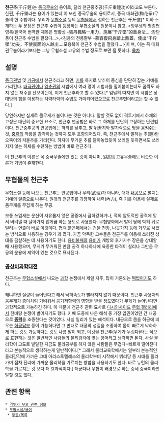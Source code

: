 '''천근추'''(千斤錘)는 [[중국무술]]의 용어로, 달리 천근중추공(千斤重錘功)이라고도 부른다. 한편, 千斤墜라는 용어가 있는데 이 또한 중국무술의 용어로서, 중국 매화권(梅花拳)무술의 한 수법이다. 우리가 [[무협소설]] 등의 [[무협물]]에서 접하는 천근추는 千斤墜[* 이하 소개하는 두 문장은 천근추 수법이 등장하는 무협소설의 원문이니 참고. <양우생의 평종협영록(한국어 번역판 제목은 명황성 -張丹楓略一用力，施展“千斤墜”的重身法....:장단풍이 천근추 수법을 펼쳤다...>,<김용의 천룡팔부 -慕容復飛身踏上鼎蓋，使出“千斤墜”功夫，不使裏面的人越出...:모용복이 천근추 수법을 펼쳤다...>]이며, 이는 꼭 매화권무술이라기보다는 그냥 무협소설 고유의 수법 정도로 보면 될 듯하다.  
[[목차]]
== 설명 ==
[[중국권법]] 및 [[기공]]에서 천근추라고 하면, [[기]]를 하지로 낮추어 중심을 단단히 잡는 기예를 가리킨다. [[태극권]]이나 [[영춘권]]의 시범에서 여러 명이 시범자를 밀어붙이는데도 꼼짝도 하지 않는 재주를 선보이는데, 이게 천근추라고 할 수 있다.[* 엄밀히 따지면 이 시범은 상대방의 힘을 이용하는 차력타력의 수법도 가미되어있으므로 천근추'''만'''이라고는 할 수 없다.]

당연하지만 실제로 몸무게가 불어나는 것은 아니다. 말할 것도 없이 격투기에서 하체의 고정은 대단히 중요한 요소로, 천근추 연공법은 바로 그 하체를 단단히 고정하는 단련법이다. 천근중추공의 연공법에는 허리를 낮추고, 발 뒤꿈치와 발가락으로 땅을 움켜쥐는 것, [[중력]]의 작용을 감각하는 것까지 모두 포함되어있다. 즉, 천근추에서 말하는 추(錘)란 오뚝이의 저울추를 가리킨다. 하지에 무거운 추를 달아놓았듯이 쓰러질 듯하면서도 쓰러지지 않는 하체를 수련하는 방법이 바로 천근추다.

이 천근추의 이론은 꼭 중국무술에만 있는 것이 아니며, [[일본]]의 고유무술에도 비슷한 이론과 기법이 존재한다.

== 무협물의 천근추 ==
무협소설 등에 나오는 천근추는 연공법이나 무리(武理)가 아니라, 대개 [[내공]]으로 펼치는 기예의 일종으로 나온다. 원래의 천근추를 과장하여 내력(內力), 즉 기를 이용해 실제로 몸무게를 무겁게 하는 무공.

보통 쓰임새는 운신이 자유롭지 않은 공중에서 급하강하거나, 적의 압도적인 공격에 맞서 버텨낼 때 날아가지 않게끔 하는 용도로 사용한다. 무협영화에서 발이 땅에 박혀 뒤로 밀리는 연출이 바로 이것이다. [[협객 붉은매]]에서는 건물 천장, 나뭇가지 등에 거꾸로 서있는 방식으로 사용하는 경우가 꽤 많다. 가끔 악독한 고수들은 천근추를 이용해 쓰러진 상대를 끔살하는 데 사용하기도 한다. [[용비불패]]의 [[용비]]가 개방의 후기지수 장운을 상대할 때 사용했으며, 무게가 무거워진 만큼 공격 하나하나에 육중한 타격이 실리나 그만큼 무공의 운용에 제약이 있는 것으로 묘사된다.

=== [[공상비과학대전]] ===
천근추는 [[무협소설]]에서 나오는 [[과학]] 논쟁에서 제일 자주, 많이 거론되는 [[떡밥]]이기도 하다.

왜냐하면 질량이 늘어난다고 해서 낙하속도가 빨라지지 않기 때문이다. 천근추 사용자의 몸무게가 종이처럼 가벼워서 공기저항력의 영향을 받을 정도였다가 무게가 늘어난다면 과학적으로 가능하긴 하다. 이 때문에 천근추 관련 묘사로 [[디시인사이드]] [[무협 갤러리]]에서 한바탕 논쟁이 벌어지기도 했다. 키배 도중에 나온 해석 중 가장 압권이었던 건 내공으로 '''[[중력]]'''을 조종한다는 것이었다. 사실 일리가 있는 해석이다. 내공으로 몸을 허공에 띄우는 [[허공답보]] 등이 가능하다면 그 반대로 내공의 성질을 조종하여 몸이 빠르게 낙하하게 하는 것도 가능하다는 것도 나름 말이 되고, 이것을 천근추(무게가 무겁다)라는 식으로 표현하는 것은 일반적인 사람들의 물리감각에 맞는 용어라고 생각하면 된다. 사실 물리학이 고도로 발달한 지금도 물리공부를 하지 않은 사람들은 무겁다=빠르게 떨어진다 라고 본능적으로 생각하는게 일반적이다.[* 그래서 물리교육학에서는 일부러 본능적인 물리감각에 가까운 고대 아리스토텔레스의 물리학부터 시작해서 뷔리당 등 시대를 올라가며 점차 진리에 가까운 물리학을 가르치는 방법을 사용하기도 한다. 바로 뉴턴의 물리학을 가르치는 것 보다 더 효과적이다.] 더군다나 무협이 배경으로 하는 중세 중국이라면 말할 것도 없다.

== 관련 항목 ==
 * [[격투기 무술 관련 정보]]
 * [[무협소설/용어]]
  * [[무공/목록]]

